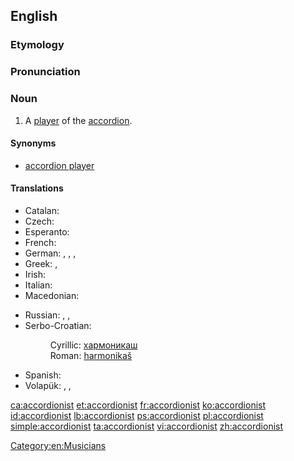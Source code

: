 ==English==

===Etymology===
{{suffix|accordion|ist}}

===Pronunciation===
{{a|US}} {{IPA|/ə.ˈkɔɹd.i.ə.nəst/}}

===Noun===
{{en-noun}}

# A [[player]] of the [[accordion]].

====Synonyms====
* [[accordion player]]

====Translations====
{{trans-top|player of the accordion}}
* Catalan: {{t-|ca|acordionista|m|f}}
* Czech: {{t-|cs|harmonikář|m}}
* Esperanto: {{t-|eo|akordionisto}}
* French: {{t+|fr|accordéoniste|m|f}}
* German: {{t+|de|Akkordeonspieler|m}}, {{t+|de|Akkordeonspielerin|f}}, {{t-|de|Akkordeonist|m}}, {{t-|de|Akkordeonistin|f}}
* Greek: {{t|el|ακορντεονίστας|m|tr=akornteonístas}}, {{t|el|ακορντεονίστρια|f|tr=akornteonístria}}
* Irish: {{t-|ga|cairdíneoir|m}}
* Italian: {{t-|it|fisarmonicista|m|f}}
* Macedonian: {{t-|mk|армоникаш|m|tr=armonikáš}}
{{trans-mid}}
* Russian: {{t+|ru|аккордеонист|m|alt=аккордеони́ст|tr=akkordeoníst}}, {{t+|ru|баянист|m|alt=баяни́ст|tr=bajaníst}}, {{t+|ru|гармонист|m|alt=гармони́ст|tr=garmoníst}}
* Serbo-Croatian:
*: Cyrillic: [[хармоникаш#Serbian|хармоникаш]] {{m}}
*: Roman: [[harmonikaš#Serbian|harmonikaš]] {{m}}
* Spanish: {{t-|es|acordeonista|m|f}}
* Volapük: {{qualifier|male or female}} {{t-|vo|tiraharmonöman}}, {{qualifier|male}} {{t-|vo|hitiraharmonöman}}, {{qualifier|female}} {{t-|vo|jitiraharmonöman}}
{{trans-bottom}}

[[Category:en:Musicians]]

[[ca:accordionist]]
[[et:accordionist]]
[[fr:accordionist]]
[[ko:accordionist]]
[[id:accordionist]]
[[lb:accordionist]]
[[ps:accordionist]]
[[pl:accordionist]]
[[simple:accordionist]]
[[ta:accordionist]]
[[vi:accordionist]]
[[zh:accordionist]]